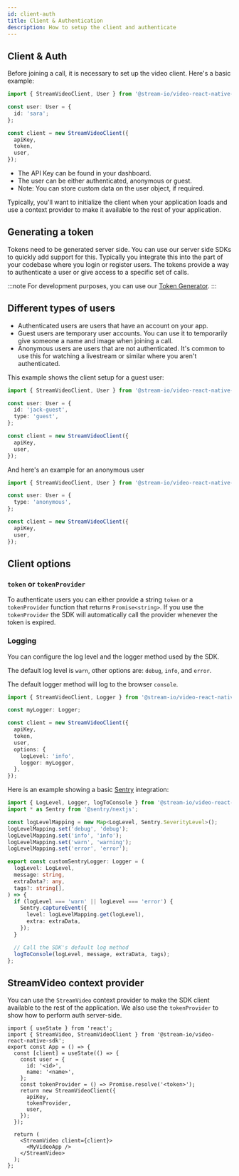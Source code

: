 ```yaml
---
id: client-auth
title: Client & Authentication
description: How to setup the client and authenticate
---
```


## Client & Auth

Before joining a call, it is necessary to set up the video client. Here's a basic example:

```ts
import { StreamVideoClient, User } from '@stream-io/video-react-native-sdk';

const user: User = {
  id: 'sara';
};

const client = new StreamVideoClient({
  apiKey,
  token,
  user,
});
```

- The API Key can be found in your dashboard.
- The user can be either authenticated, anonymous or guest.
- Note: You can store custom data on the user object, if required.

Typically, you'll want to initialize the client when your application loads and use a context provider to make it available to the rest of your application.

## Generating a token

Tokens need to be generated server side. You can use our server side SDKs to quickly add support for this. Typically you integrate this into the part of your codebase where you login or register users. The tokens provide a way to authenticate a user or give access to a specific set of calls.

:::note
For development purposes, you can use our [Token Generator](https://getstream.io/chat/docs/token_generator/).
:::

## Different types of users

- Authenticated users are users that have an account on your app.
- Guest users are temporary user accounts. You can use it to temporarily give someone a name and image when joining a call.
- Anonymous users are users that are not authenticated. It's common to use this for watching a livestream or similar where you aren't authenticated.

This example shows the client setup for a guest user:

```ts
import { StreamVideoClient, User } from '@stream-io/video-react-native-sdk';

const user: User = {
  id: 'jack-guest',
  type: 'guest',
};

const client = new StreamVideoClient({
  apiKey,
  user,
});
```

And here's an example for an anonymous user

```ts
import { StreamVideoClient, User } from '@stream-io/video-react-native-sdk';

const user: User = {
  type: 'anonymous',
};

const client = new StreamVideoClient({
  apiKey,
  user,
});
```

## Client options

### `token` or `tokenProvider`

To authenticate users you can either provide a string `token` or a `tokenProvider` function that returns `Promise<string>`. If you use the `tokenProvider` the SDK will automatically call the provider whenever the token is expired.

### Logging

You can configure the log level and the logger method used by the SDK.

The default log level is `warn`, other options are: `debug`, `info`, and `error`.

The default logger method will log to the browser `console`.

```ts
import { StreamVideoClient, Logger } from '@stream-io/video-react-native-sdk';

const myLogger: Logger;

const client = new StreamVideoClient({
  apiKey,
  token,
  user,
  options: {
    logLevel: 'info',
    logger: myLogger,
  },
});
```

Here is an example showing a basic [Sentry](https://sentry.io/welcome/) integration:

```ts
import { LogLevel, Logger, logToConsole } from '@stream-io/video-react-native-sdk';
import * as Sentry from '@sentry/nextjs';

const logLevelMapping = new Map<LogLevel, Sentry.SeverityLevel>();
logLevelMapping.set('debug', 'debug');
logLevelMapping.set('info', 'info');
logLevelMapping.set('warn', 'warning');
logLevelMapping.set('error', 'error');

export const customSentryLogger: Logger = (
  logLevel: LogLevel,
  message: string,
  extraData?: any,
  tags?: string[],
) => {
  if (logLevel === 'warn' || logLevel === 'error') {
    Sentry.captureEvent({
      level: logLevelMapping.get(logLevel),
      extra: extraData,
    });
  }

  // Call the SDK's default log method
  logToConsole(logLevel, message, extraData, tags);
};
```

## StreamVideo context provider

You can use the `StreamVideo` context provider to make the SDK client available to the rest of the application. We also use the `tokenProvider` to show how to perform auth server-side.

```tsx
import { useState } from 'react';
import { StreamVideo, StreamVideoClient } from '@stream-io/video-react-native-sdk';
export const App = () => {
  const [client] = useState(() => {
    const user = {
      id: '<id>',
      name: '<name>',
    };
    const tokenProvider = () => Promise.resolve('<token>');
    return new StreamVideoClient({
      apiKey,
      tokenProvider,
      user,
    });
  });

  return (
    <StreamVideo client={client}>
      <MyVideoApp />
    </StreamVideo>
  );
};
```
